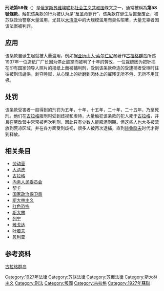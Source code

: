 {{copyedit|time=2012-07-18T01:30:43+00:00}}
{{refimprove|time=2012-07-18T01:30:43+00:00}}

'''刑法第58條'''（{{lang-ru|'''58-я статья'''}}）是[[俄罗斯苏维埃联邦社会主义共和国|俄罗斯苏维埃联邦社会主义共和国]]{{translink|ru|Уголовный кодекс РСФСР 1926 года|1926年俄羅斯蘇維埃聯邦社會主義共和國刑法|在1926年公布的刑法}}條文之一，通常被稱為'''第58號條款'''。触犯该条款的行为被认为是“[[反革命|反革命]]罪行”，该条款在诞生后直至废止，被苏联政治警察大量滥用，尤其以[[大清洗|大清洗]]中的大规模滥用而臭名昭著，大量无辜者因该法案被判罪。

==应用==
该条款自诞生起就被大量滥用，例如据[[亚历山大·索尔仁尼琴|亚历山大·索尔仁尼琴]]著作[[古拉格群岛|古拉格群岛]]所述1937年一位造纸厂厂长因为停止鼓掌而被判了十年的劳改，一位裁缝因为把针插在印有国家领导人照片的报纸上而被捕判刑，受到该条款牵连的受逮捕者受审时往往被刑讯逼供，剥夺睡眠，从心理上的折磨到肉体上的摧残无所不包、无所不用其极。

==处罚==
该条款受害者一般得到的刑罚为五年，十年，十五年，二十年，二十五年，乃至死刑。他们在[[古拉格|古拉格]]服刑时受到歧视和虐待，大量触犯该条款的犯人死于[[古拉格|古拉格]]，并且在劳改营中常常被再次判刑，因此只有少数人能服满刑期。但这些人也大多被流放到荒凉区域，并在各方面受到歧视，很多人被再次逮捕，直到[[赫鲁晓夫|赫鲁晓夫]]时代才得到释放。
==相关条目==
*[[劳动营|劳动营]]
*[[大清洗|大清洗]]
*[[古拉格|古拉格]]
*[[内务人民委员会|内务人民委员会]]
*[[契卡|契卡]]
*[[国家政治保卫局|国家政治保卫局]]
*[[斯大林主义|斯大林主义]]
*[[红色恐怖|红色恐怖]]
*[[斯大林|斯大林]]
*[[列宁|列宁]]
*[[雅戈达|雅戈达]]
*[[叶若夫|叶若夫]]
*[[贝利亚|贝利亚]]

==参考资料==
[https://web.archive.org/web/20101024100543/http://www.tianyabook.com/waiguo2005/s/suoerrenniqin/glgq/index.html 古拉格群岛 ]

[[Category:1927年法律|Category:1927年法律]]
[[Category:苏联法律|Category:苏联法律]]
[[Category:苏俄法律|Category:苏俄法律]]
[[Category:斯大林主义|Category:斯大林主义]]
[[Category:刑法|Category:刑法]]
[[Category:叛國|Category:叛國]]
[[Category:古拉格|Category:古拉格]]
[[Category:1927年蘇聯|Category:1927年蘇聯]]